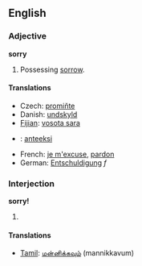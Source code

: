 ==English==
===Adjective===
'''sorry'''

#Possessing [[sorrow]].

====Translations====
*Czech: [[promiňte]]
*Danish: [[undskyld]]
*[[Fijian]]: [[vosota sara]]
*{{fi}}: [[anteeksi]]
*French: [[je m'excuse]], [[pardon]]
*German: [[Entschuldigung]] ''f''

===Interjection===
'''sorry!'''

#{{substub}}

====Translations====
*[[Tamil]]: [[மன்னிக்கவும்]] (mannikkavum)